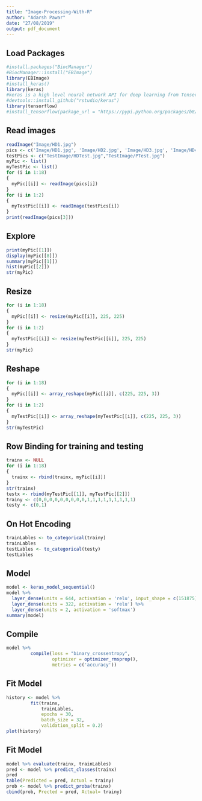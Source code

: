```yaml
---
title: "Image-Processing-With-R"
author: "Adarsh Pawar"
date: "27/08/2019"
output: pdf_document
---
```

## Load Packages
```r
#install.packages("BiocManager") 
#BiocManager::install("EBImage")
library(EBImage)
#install_keras()
library(keras)
#keras is a high level neural network API for deep learning from TenserFlow Google. 
#devtools::install_github("rstudio/keras")
library(tensorflow)
#install_tensorflow(package_url = "https://pypi.python.org/packages/b8/d6/af3d52dd52150ec4a6ceb7788bfeb2f62ecb6aa2d1172211c4db39b349a2/tensorflow-1.3.0rc0-cp27-cp27mu-manylinux1_x86_64.whl#md5=1cf77a2360ae2e38dd3578618eacc03b")

```

##  Read images

```r

readImage("Image/HD1.jpg")
pics <- c('Image/HD1.jpg', 'Image/HD2.jpg', 'Image/HD3.jpg', 'Image/HD4.jpg', 'Image/HD5.jpg', 'Image/HD6.jpg', 'Image/HD7.jpg', 'Image/HD8.jpg', 'Image/HD9.jpg', 'Image/P1.jpg', 'Image/P2.jpg', 'Image/P3.jpg', 'Image/P4.jpg', 'Image/P5.jpg', 'Image/P6.jpg', 'Image/P7.jpg', 'Image/P8.jpg', 'Image/P9.jpg')
testPics <- c("TestImage/HDTest.jpg","TestImage/PTest.jpg")
myPic <- list()
myTestPic <- list()
for (i in 1:18) 
{
  myPic[[i]] <- readImage(pics[i])
}
for (i in 1:2) 
{
  myTestPic[[i]] <- readImage(testPics[i])
}
print(readImage(pics[3]))

```


## Explore
```r
print(myPic[[1]])
display(myPic[[8]])
summary(myPic[[1]])
hist(myPic[[2]])
str(myPic)
```

## Resize
```r
for (i in 1:18) 
{
  myPic[[i]] <- resize(myPic[[i]], 225, 225)
}
for (i in 1:2) 
{
  myTestPic[[i]] <- resize(myTestPic[[i]], 225, 225)
}
str(myPic)
```

## Reshape
```r
for (i in 1:18) 
{
  myPic[[i]] <- array_reshape(myPic[[i]], c(225, 225, 3))
}
for (i in 1:2) 
{
  myTestPic[[i]] <- array_reshape(myTestPic[[i]], c(225, 225, 3))
}
str(myTestPic)
```

## Row Binding for training and testing
```r
trainx <- NULL
for (i in 1:18) 
{
  trainx <- rbind(trainx, myPic[[i]]) 
}
str(trainx)
testx <- rbind(myTestPic[[1]], myTestPic[[2]])
trainy <- c(0,0,0,0,0,0,0,0,0,1,1,1,1,1,1,1,1,1)
testy <- c(0,1)

```
## On Hot Encoding
```r
trainLables <- to_categorical(trainy)
trainLables
testLables <- to_categorical(testy)
testLables
```

## Model

```r
model <- keras_model_sequential()
model %>%
  layer_dense(units = 644, activation = 'relu', input_shape = c(151875)) %>%
  layer_dense(units = 322, activation = 'relu') %>%
  layer_dense(units = 2, activation = 'softmax')
summary(model)
```
## Compile

```r
model %>%
         compile(loss = "binary_crossentropy",
                 optimizer = optimizer_rmsprop(),
                 metrics = c('accuracy'))
```

## Fit Model

```r
history <- model %>%
         fit(trainx,
             trainLables,
             epochs = 30,
             batch_size = 32,
             validation_split = 0.2)
plot(history)
```
## Fit Model

```r
model %>% evaluate(trainx, trainLables)
pred <- model %>% predict_classes(trainx)
pred
table(Predicted = pred, Actual = trainy)
prob <- model %>% predict_proba(trainx)
cbind(prob, Prected = pred, Actual= trainy)
```